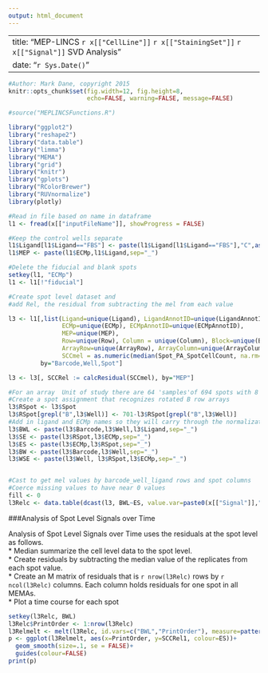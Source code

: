 ```yaml
---
output: html_document
---
```

---
title: "MEP-LINCS `r x[["CellLine"]]` `r x[["StainingSet"]]` `r x[["Signal"]]`  SVD Analysis"
date: "`r Sys.Date()`"
---

```r
#Author: Mark Dane, copyright 2015
knitr::opts_chunk$set(fig.width=12, fig.height=8,
                      echo=FALSE, warning=FALSE, message=FALSE)

#source("MEPLINCSFunctions.R")

library("ggplot2")
library("reshape2")
library("data.table")
library("limma")
library("MEMA")
library("grid")
library("knitr")
library("gplots")
library("RColorBrewer")
library("RUVnormalize")
library(plotly)

#Read in file based on name in dataframe
l1 <- fread(x[["inputFileName"]], showProgress = FALSE)

#Keep the control wells separate
l1$Ligand[l1$Ligand=="FBS"] <- paste(l1$Ligand[l1$Ligand=="FBS"],"C",as.numeric(factor(l1$Barcode[l1$Ligand=="FBS"])),sep="")
l1$MEP <- paste(l1$ECMp,l1$Ligand,sep="_")

#Delete the fiducial and blank spots
setkey(l1, "ECMp")
l1 <- l1[!"fiducial"]

#Create spot level dataset and 
#add Rel, the residual from subtracting the mel from each value

l3 <- l1[,list(Ligand=unique(Ligand), LigandAnnotID=unique(LigandAnnotID),
               ECMp=unique(ECMp), ECMpAnnotID=unique(ECMpAnnotID),
               MEP=unique(MEP),
               Row=unique(Row), Column = unique(Column), Block=unique(Block), ID=unique(ID),
               ArrayRow=unique(ArrayRow), ArrayColumn=unique(ArrayColumn),
               SCCmel = as.numeric(median(Spot_PA_SpotCellCount, na.rm=TRUE))),
         by="Barcode,Well,Spot"]

l3 <- l3[, SCCRel := calcResidual(SCCmel), by="MEP"]

```

```r
#For an array  Unit of study there are 64 'samples'of 694 spots with 8 replicates
#Create a spot assignment that recognizes rotated B row arrays
l3$RSpot <- l3$Spot
l3$RSpot[grepl("B",l3$Well)] <- 701-l3$RSpot[grepl("B",l3$Well)]
#Add in ligand and ECMp names so they will carry through the normalization
l3$BWL <- paste(l3$Barcode,l3$Well,l3$Ligand,sep="_")
l3$SE <- paste(l3$RSpot,l3$ECMp,sep="_")
l3$ES <- paste(l3$ECMp,l3$RSpot,sep="_")
l3$BW <- paste(l3$Barcode,l3$Well,sep="_")
l3$WSE <- paste(l3$Well, l3$RSpot,l3$ECMp,sep="_")



```


```r
#Cast to get mel values by barcode_well_ligand rows and spot columns
#Coerce missing values to have near 0 values
fill <- 0
l3Relc <- data.table(dcast(l3, BWL~ES, value.var=paste0(x[["Signal"]],"Rel"), fill = fill))

```


###Analysis of Spot Level Signals over Time

Analysis of Spot Level Signals over Time uses the residuals at the spot level as follows.  
* Median summarize the cell level data to the spot level.  
* Create residuals by subtracting the median value of the replicates from each spot value.  
* Create an M matrix of residuals that is `r nrow(l3Relc)` rows by `r ncol(l3Relc)` columns. Each column holds residuals for one spot in all MEMAs.  
* Plot a time course for each spot

```r
setkey(l3Relc, BWL)
l3Relc$PrintOrder <- 1:nrow(l3Relc)
l3Relmelt <- melt(l3Relc, id.vars=c("BWL","PrintOrder"), measure=patterns("_"),variable.name = "ES", value.name = paste0(x[["Signal"]],"Rel"))
p <- ggplot(l3Relmelt, aes(x=PrintOrder, y=SCCRel1, colour=ES))+
  geom_smooth(size=.1, se = FALSE)+
  guides(colour=FALSE)
print(p)


```